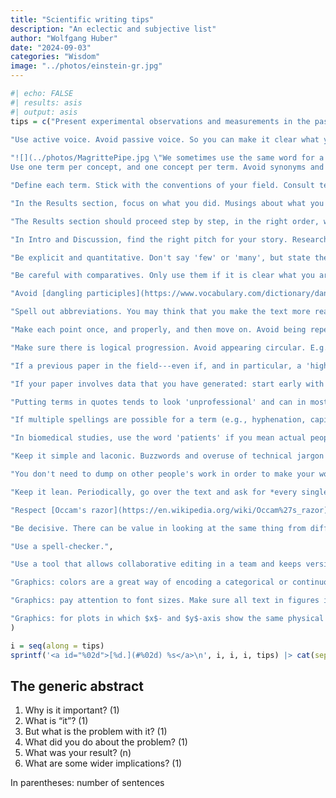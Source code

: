 ```yaml
---
title: "Scientific writing tips"
description: "An eclectic and subjective list"
author: "Wolfgang Huber"
date: "2024-09-03"
categories: "Wisdom"
image: "../photos/einstein-gr.jpg"
---
```


```r
#| echo: FALSE
#| results: asis
#| output: asis 
tips = c("Present experimental observations and measurements in the past tense. Use present tense for presuppositions, interpretations and conclusions. The statements in past tense are the facts, the real, hard substance, the novelty of an experimental or observational science paper.", 
         
"Use active voice. Avoid passive voice. So you can make it clear what you did, what others did, or what already pre-existed from your previously reported work.",

"![](../photos/MagrittePipe.jpg \"We sometimes use the same word for a thing and a representation of the thing. But it is common sense and logic that they are not the same.\"){style=\"float:right; position:relative; padding-top:10px; padding-left:20px; padding-bottom:10px\"}
Use one term per concept, and one concept per term. Avoid synonyms and lexical variation. These only add unnecessary mental load on the reader ('Do they really mean the same? Do they mean to leave room for some subtle distinction? Do they even know what they mean?'). Similarly, do not use the same word for different concepts. An example is using the same word for observed data, and for the underlying, unobserved quantity that the data are intended to probe. E.g., in RNA-seq, you may have collected for each gene the number of matching sequencing reads, and want it to reflect the mRNA abundance, or even the encoded protein's activity. We hope that they are related. But they are not the same. There are many technical and biological steps in between them. It is part of the scientific approach (and in fact logic and common sense) to care about such distinctions. Good scientists also know when it's fine to gloss over, so they can move on with the narrative rather than burdening everyone with pedantry.",

"Define each term. Stick with the conventions of your field. Consult textbooks, reviews, or an encyclopedia to find out. Have a very good reason if you make up your own definitions. Try to keep your paper self-contained and provide the definition in your text. Also provide a reference that readers can consult to learn more.",

"In the Results section, focus on what you did. Musings about what you or someone could have done instead, or why you did not, are (if at all) for Intro or Discussion.",

"The Results section should proceed step by step, in the right order, without gaps. E.g., in an experimental paper, from sample acquisition, to choice of measurement technology, to specific protocol used, to specifications of the data generated. Then, state the biological questions you asked, how you translated each into a statistical procedure, a visualization and a numerical summary, and how you interpret the result. Always step by step. Such that each intermediate step or result is explained before it is used by another step. Use short, simple sentences, and plain language ('Hemingway style').",

"In Intro and Discussion, find the right pitch for your story. Research happens in the grey zone between the well-known and the totally unknown. Make sure you describe your specific achievement: what has been known, what used to be unknown, or controversial, and how does your result fix that. Find the right scope for your background framing. It is rarely necessary to start with Darwin in the 1860s or the invention of digital computers. But it is helpful to give a wide enough background for a target audience that has not been completely immersed in the topic for the last three years, and 'bring everyone on the same page'.",

"Be explicit and quantitative. Don't say 'few' or 'many', but state the numbers and/or fractions quantitatively. Avoid most adjectives (e.g., high, good, efficient) and adverbs (e.g., fast). Instead, state the relevant physical quantities (e.g., speed, length, time interval) or numerical metrics (e.g., percent overlap, confusion table). Adverbs and adjectives are rarely needed in Results and Methods sections of papers.",

"Be careful with comparatives. Only use them if it is clear what you are comparing to, and if that comparison is important. Otherwise, this can lead you into rhetorical rabbit holes. It is often better to just use the regular form. E.g., you can say 'We present an improved method for X' if there is a clear reference method and benchmark result. Otherwise 'We present an effective and powerful method for X' may serve you better.",

"Avoid [dangling participles](https://www.vocabulary.com/dictionary/dangling%20participle). Even if the intended meaning is clear. You may think you sound sophisticated, but it undermines you. Similarly for dangling pronouns.",

"Spell out abbreviations. You may think that you make the text more readable, by shortening it. The opposite is the case. Many readers do not read the paper linearly from beginning to end, and instead jump around or start in the middle. Even if you think a certain abbreviation is obvious, you will be surprised by how many readers you lose with it.",

"Make each point once, and properly, and then move on. Avoid being repetitive. For instance, state the objective of the work, or of a particular portion of it, clearly and explicitly at the outset, and then just get on with describing the steps, and results. Do not keep repeating the motives, or a previous result.",

"Make sure there is logical progression. Avoid appearing circular. E.g., you can start a paragraph with stating a conclusion, and then provide your logical, fact-based argument for it, based on your premises and data. Or, start with the premises, and then go through the logical steps of data analysis to arrive at a conclusion. But do not put the conclusion, or the premises, both at the start and end of a paragraph. The reader will likely end up being puzzled about what was actually achieved.",

"If a previous paper in the field---even if, and in particular, a 'high impact' one--- used sloppy terminology or sloppy thinking, don't just uncritically regurgitate it. Improve, or at least take a stand. In science, we're not paid to be sheep following the herd, but to do it right.",

"If your paper involves data that you have generated: start early with uploading the data to the appropriate public repository, e.g., [EBI](https://www.ebi.ac.uk/). The better the journal, the stricter their data reporting requirements. Bringing together your data (and metadata) to meet the minimal reporting standards of the public repository can take days or weeks. After data upload, sometimes several rounds of back-and-forth with the operators of the database ensue, until the data are really accessible. You do not want to expend the time for this while a journal editor or reviewer are already impatiently waiting.",

"Putting terms in quotes tends to look 'unprofessional' and can in most cases be avoided by being careful about the choice of words.",

"If multiple spellings are possible for a term (e.g., hyphenation, capitalization), pick one and stick with it.",

"In biomedical studies, use the word 'patients' if you mean actual people, i.e., human beings with life histories, families, feelings, undergoing medical treatment. Use another word if you are just referring to blood samples or tissue biopsies.",

"Keep it simple and laconic. Buzzwords and overuse of technical jargon sound pompous and undermine you. Avoid cliché words and phrases like 'utilize', 'Interestingly, ...'",

"You don't need to dump on other people's work in order to make your work look good. It's not a null sum game. You can talk respectfully about prior attempts at your question, and still claim a major advance.",

"Keep it lean. Periodically, go over the text and ask for *every single word* whether it is necessary. Does it carry new and relevant information? If not, remove it. E.g., prune for occurences of phrases of the form 'To achieve *X*, we did *(different word for X)*'. Don't say 'X represents Y' when it's just 'X is Y'. Doing so exposes you as careless of logical thinking.",

"Respect [Occam's razor](https://en.wikipedia.org/wiki/Occam%27s_razor): in analysis pipelines, remove inessential steps (transformations, filtering, etc.); in simulations, remove inessential model ornaments, parameters, keep parameter ranges as small needed. Think about what you really want to show. Do not do something just because others did it (for reasons that are not relevant in your case) or because you once thought it was needed and have not bothered to throw it out.",

"Be decisive. There can be value in looking at the same thing from different angles, especially if some uncertainty or ambiguity is involved. But if it's possible to make a point with one convincing and forceful argument, do it, and move on.",

"Use a spell-checker.",

"Use a tool that allows collaborative editing in a team and keeps version history. There are several options. I like [Quarto manuscripts](https://quarto.org/docs/manuscripts/) and a version control system like Git for quantitative work that involves data visualizations and/or maths, and Googledocs otherwise.",

"Graphics: colors are a great way of encoding a categorical or continuous variable in your data. Choose the color map carefully. There is [good advice on this on the internet](https://ggplot2-book.org/scales-colour). If your paper has multiple plots mentioning the same variable, make sure the color map is the same. Similarly, use distinct color maps for different variables.",

"Graphics: pay attention to font sizes. Make sure all text in figures is large enough to be legible. Avoid clutter and repetition. Make choice of font, font style and sizes consistent across figure panels and figures. In practice, this is surprisingly hard.",

"Graphics: for plots in which $x$- and $y$-axis show the same physical or conceptual units, make sure the aspect ratio is consistent, i.e., usually 1:1."
)

i = seq(along = tips)
sprintf('<a id="%02d">[%d.](#%02d) %s</a>\n', i, i, i, tips) |> cat(sep="\n")
```

## The generic abstract {-}

1. Why is it important?    (1)
2. What is "it"?   (1)
3. But what is the problem with it?    (1)
4. What did you do about the problem?    (1)
5. What was your result?   (n)
6. What are some wider implications?  (1)

In parentheses: number of sentences

<!-- Nice example: https://doi.org/10.1038/s41590-024-01943-5 -->
